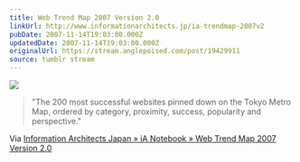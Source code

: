 ```yaml
---
title: Web Trend Map 2007 Version 2.0
linkUrl: http://www.informationarchitects.jp/ia-trendmap-2007v2
pubDate: 2007-11-14T19:03:00.000Z
updatedDate: 2007-11-14T19:03:00.000Z
originalUrl: https://stream.anglepoised.com/post/19429911
source: tumblr stream
---
```


![](/images/notes/web-trend-map-2007-version-2-0.gif)

> "The 200 most successful websites pinned down on the Tokyo Metro Map, ordered by category, proximity, success, popularity and perspective."

Via [Information Architects Japan » iA Notebook » Web Trend Map 2007 Version 2.0](http://www.informationarchitects.jp/ia-trendmap-2007v2)
